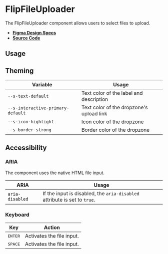 
<Meta title="Components/FlipFileUploader" />

# FlipFileUploader

The FlipFileUploader component allows users to select files to upload.

- **[Figma Design Specs](https://www.figma.com/file/iRHiAFsHxnzux8gQ9EjlZe/Flip-Components?node-id=2%3A28)**
- **[Source Code](https://github.com/flip-corp/swirl/tree/main/packages/swirl-components/src/components/flip-file-uploader)**

## Usage

<Canvas withSource="open">
  <Story id="components-flipfileuploader--flip-file-uploader" />
</Canvas>

<ArgsTable story="." />

## Theming

| Variable                          | Usage                                    |
| --------------------------------- | ---------------------------------------- |
| `--s-text-default`                | Text color of the label and description  |
| `--s-interactive-primary-default` | Text color of the dropzone's upload link |
| `--s-icon-highlight`              | Icon color of the dropzone               |
| `--s-border-strong`               | Border color of the dropzone             |

## Accessibility

### ARIA

The component uses the native HTML file input.

| ARIA            | Usage                                                                     |
| --------------- | ------------------------------------------------------------------------- |
| `aria-disabled` | If the input is disabled, the `aria-disabled` attribute is set to `true`. |

### Keyboard

| Key              | Action                    |
| ---------------- | ------------------------- |
| <kbd>ENTER</kbd> | Activates the file input. |
| <kbd>SPACE</kbd> | Activates the file input. |
